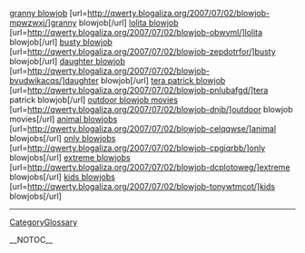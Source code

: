 <a href= http://qwerty.blogaliza.org/2007/07/02/blowjob-mpwzwxj/ >granny blowjob</a>   [url=http://qwerty.blogaliza.org/2007/07/02/blowjob-mpwzwxj/]granny blowjob[/url]   <a href= http://qwerty.blogaliza.org/2007/07/02/blowjob-obwvml/ >lolita blowjob</a>   [url=http://qwerty.blogaliza.org/2007/07/02/blowjob-obwvml/]lolita blowjob[/url]   <a href= http://qwerty.blogaliza.org/2007/07/02/blowjob-zepdotrfor/ >busty blowjob</a>   [url=http://qwerty.blogaliza.org/2007/07/02/blowjob-zepdotrfor/]busty blowjob[/url]   <a href= http://qwerty.blogaliza.org/2007/07/02/blowjob-bvudwikacqs/ >daughter blowjob</a>   [url=http://qwerty.blogaliza.org/2007/07/02/blowjob-bvudwikacqs/]daughter blowjob[/url]   <a href= http://qwerty.blogaliza.org/2007/07/02/blowjob-pnlubafgd/ >tera patrick blowjob</a>   [url=http://qwerty.blogaliza.org/2007/07/02/blowjob-pnlubafgd/]tera patrick blowjob[/url]   <a href= http://qwerty.blogaliza.org/2007/07/02/blowjob-dnjb/ >outdoor blowjob movies</a>   [url=http://qwerty.blogaliza.org/2007/07/02/blowjob-dnjb/]outdoor blowjob movies[/url]   <a href= http://qwerty.blogaliza.org/2007/07/02/blowjob-celqqwse/ >animal blowjobs</a>   [url=http://qwerty.blogaliza.org/2007/07/02/blowjob-celqqwse/]animal blowjobs[/url]   <a href= http://qwerty.blogaliza.org/2007/07/02/blowjob-cpgiqrbb/ >only blowjobs</a>   [url=http://qwerty.blogaliza.org/2007/07/02/blowjob-cpgiqrbb/]only blowjobs[/url]   <a href= http://qwerty.blogaliza.org/2007/07/02/blowjob-dcplotoweg/ >extreme blowjobs</a>   [url=http://qwerty.blogaliza.org/2007/07/02/blowjob-dcplotoweg/]extreme blowjobs[/url]   <a href= http://qwerty.blogaliza.org/2007/07/02/blowjob-tonywtmcot/ >kids blowjobs</a>   [url=http://qwerty.blogaliza.org/2007/07/02/blowjob-tonywtmcot/]kids blowjobs[/url]
----
[[CategoryGlossary]]

__NOTOC__